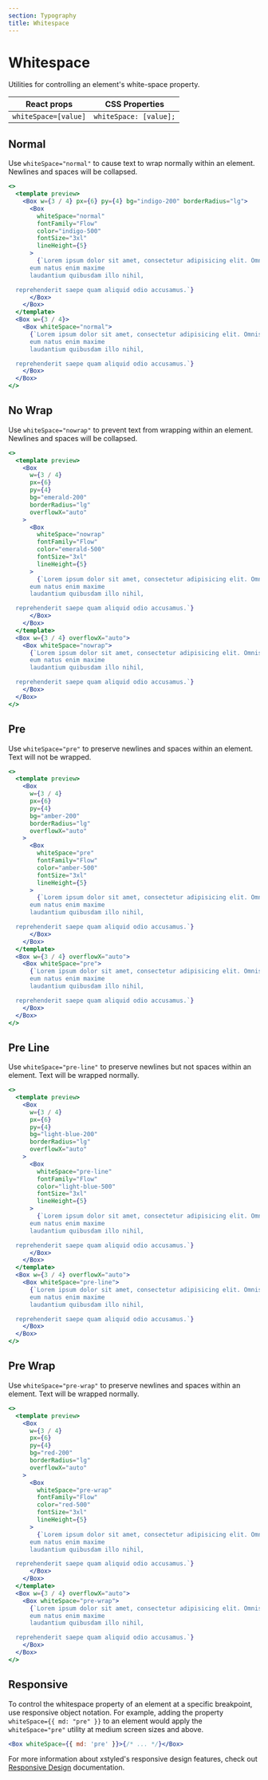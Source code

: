 ```yaml
---
section: Typography
title: Whitespace
---
```


# Whitespace

Utilities for controlling an element's white-space property.

| React props          | CSS Properties         |
| -------------------- | ---------------------- |
| `whiteSpace=[value]` | `whiteSpace: [value];` |

## Normal

Use `whiteSpace="normal"` to cause text to wrap normally within an element. Newlines and spaces will be collapsed.

```jsx preview
<>
  <template preview>
    <Box w={3 / 4} px={6} py={4} bg="indigo-200" borderRadius="lg">
      <Box
        whiteSpace="normal"
        fontFamily="Flow"
        color="indigo-500"
        fontSize="3xl"
        lineHeight={5}
      >
        {`Lorem ipsum dolor sit amet, consectetur adipisicing elit. Omnis quidem itaque beatae, rem tenetur quia iure,
      eum natus enim maxime
      laudantium quibusdam illo nihil,

  reprehenderit saepe quam aliquid odio accusamus.`}
      </Box>
    </Box>
  </template>
  <Box w={3 / 4}>
    <Box whiteSpace="normal">
      {`Lorem ipsum dolor sit amet, consectetur adipisicing elit. Omnis quidem itaque beatae, rem tenetur quia iure,
      eum natus enim maxime
      laudantium quibusdam illo nihil,

  reprehenderit saepe quam aliquid odio accusamus.`}
    </Box>
  </Box>
</>
```

## No Wrap

Use `whiteSpace="nowrap"` to prevent text from wrapping within an element. Newlines and spaces will be collapsed.

```jsx preview
<>
  <template preview>
    <Box
      w={3 / 4}
      px={6}
      py={4}
      bg="emerald-200"
      borderRadius="lg"
      overflowX="auto"
    >
      <Box
        whiteSpace="nowrap"
        fontFamily="Flow"
        color="emerald-500"
        fontSize="3xl"
        lineHeight={5}
      >
        {`Lorem ipsum dolor sit amet, consectetur adipisicing elit. Omnis quidem itaque beatae, rem tenetur quia iure,
      eum natus enim maxime
      laudantium quibusdam illo nihil,

  reprehenderit saepe quam aliquid odio accusamus.`}
      </Box>
    </Box>
  </template>
  <Box w={3 / 4} overflowX="auto">
    <Box whiteSpace="nowrap">
      {`Lorem ipsum dolor sit amet, consectetur adipisicing elit. Omnis quidem itaque beatae, rem tenetur quia iure,
      eum natus enim maxime
      laudantium quibusdam illo nihil,

  reprehenderit saepe quam aliquid odio accusamus.`}
    </Box>
  </Box>
</>
```

## Pre

Use `whiteSpace="pre"` to preserve newlines and spaces within an element. Text will not be wrapped.

```jsx preview
<>
  <template preview>
    <Box
      w={3 / 4}
      px={6}
      py={4}
      bg="amber-200"
      borderRadius="lg"
      overflowX="auto"
    >
      <Box
        whiteSpace="pre"
        fontFamily="Flow"
        color="amber-500"
        fontSize="3xl"
        lineHeight={5}
      >
        {`Lorem ipsum dolor sit amet, consectetur adipisicing elit. Omnis quidem itaque beatae, rem tenetur quia iure,
      eum natus enim maxime
      laudantium quibusdam illo nihil,

  reprehenderit saepe quam aliquid odio accusamus.`}
      </Box>
    </Box>
  </template>
  <Box w={3 / 4} overflowX="auto">
    <Box whiteSpace="pre">
      {`Lorem ipsum dolor sit amet, consectetur adipisicing elit. Omnis quidem itaque beatae, rem tenetur quia iure,
      eum natus enim maxime
      laudantium quibusdam illo nihil,

  reprehenderit saepe quam aliquid odio accusamus.`}
    </Box>
  </Box>
</>
```

## Pre Line

Use `whiteSpace="pre-line"` to preserve newlines but not spaces within an element. Text will be wrapped normally.

```jsx preview
<>
  <template preview>
    <Box
      w={3 / 4}
      px={6}
      py={4}
      bg="light-blue-200"
      borderRadius="lg"
      overflowX="auto"
    >
      <Box
        whiteSpace="pre-line"
        fontFamily="Flow"
        color="light-blue-500"
        fontSize="3xl"
        lineHeight={5}
      >
        {`Lorem ipsum dolor sit amet, consectetur adipisicing elit. Omnis quidem itaque beatae, rem tenetur quia iure,
      eum natus enim maxime
      laudantium quibusdam illo nihil,

  reprehenderit saepe quam aliquid odio accusamus.`}
      </Box>
    </Box>
  </template>
  <Box w={3 / 4} overflowX="auto">
    <Box whiteSpace="pre-line">
      {`Lorem ipsum dolor sit amet, consectetur adipisicing elit. Omnis quidem itaque beatae, rem tenetur quia iure,
      eum natus enim maxime
      laudantium quibusdam illo nihil,

  reprehenderit saepe quam aliquid odio accusamus.`}
    </Box>
  </Box>
</>
```

## Pre Wrap

Use `whiteSpace="pre-wrap"` to preserve newlines and spaces within an element. Text will be wrapped normally.

```jsx preview
<>
  <template preview>
    <Box
      w={3 / 4}
      px={6}
      py={4}
      bg="red-200"
      borderRadius="lg"
      overflowX="auto"
    >
      <Box
        whiteSpace="pre-wrap"
        fontFamily="Flow"
        color="red-500"
        fontSize="3xl"
        lineHeight={5}
      >
        {`Lorem ipsum dolor sit amet, consectetur adipisicing elit. Omnis quidem itaque beatae, rem tenetur quia iure,
      eum natus enim maxime
      laudantium quibusdam illo nihil,

  reprehenderit saepe quam aliquid odio accusamus.`}
      </Box>
    </Box>
  </template>
  <Box w={3 / 4} overflowX="auto">
    <Box whiteSpace="pre-wrap">
      {`Lorem ipsum dolor sit amet, consectetur adipisicing elit. Omnis quidem itaque beatae, rem tenetur quia iure,
      eum natus enim maxime
      laudantium quibusdam illo nihil,

  reprehenderit saepe quam aliquid odio accusamus.`}
    </Box>
  </Box>
</>
```

## Responsive

To control the whitespace property of an element at a specific breakpoint, use responsive object notation. For example, adding the property `whiteSpace={{ md: "pre" }}` to an element would apply the `whiteSpace="pre"` utility at medium screen sizes and above.

```jsx
<Box whiteSpace={{ md: 'pre' }}>{/* ... */}</Box>
```

For more information about xstyled's responsive design features, check out [Responsive Design](@TODO-link) documentation.
